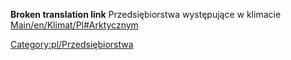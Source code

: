 '''Broken translation link'''{{en/-}}
Przedsiębiorstwa występujące w klimacie [[Main/en/Klimat/Pl#Arktyczny]]m

[[Category:pl/Przedsiębiorstwa]]
